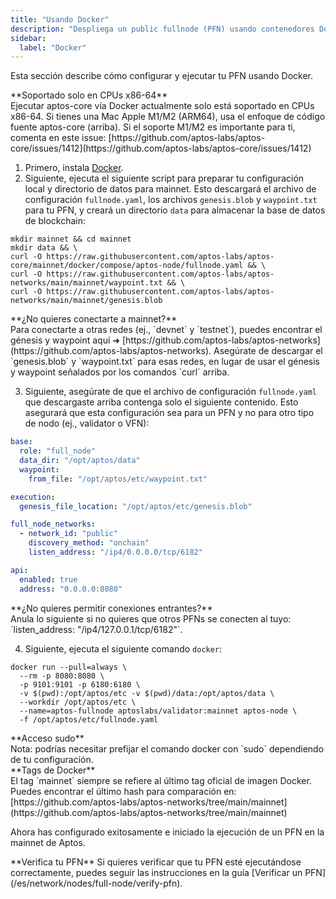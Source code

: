 ```yaml
---
title: "Usando Docker"
description: "Despliega un public fullnode (PFN) usando contenedores Docker con descarga automatizada de configuración y configuración de contenedor para sistemas x86-64."
sidebar:
  label: "Docker"
---
```



Esta sección describe cómo configurar y ejecutar tu PFN usando Docker.

<Aside type="caution">
  **Soportado solo en CPUs x86-64**<br />
  Ejecutar aptos-core vía Docker actualmente solo está soportado en CPUs x86-64. Si tienes una Mac Apple M1/M2 (ARM64), usa
  el enfoque de código fuente aptos-core (arriba). Si el soporte M1/M2 es importante para ti, comenta en este
  issue: [https://github.com/aptos-labs/aptos-core/issues/1412](https://github.com/aptos-labs/aptos-core/issues/1412)
</Aside>

1. Primero, instala [Docker](https://docs.docker.com/get-docker/).
2. Siguiente, ejecuta el siguiente script para preparar tu configuración local y directorio de datos para mainnet. Esto
   descargará el archivo de configuración `fullnode.yaml`, los archivos `genesis.blob` y `waypoint.txt` para tu PFN, y
   creará un directorio `data` para almacenar la base de datos de blockchain:

```shellscript filename="Terminal"
mkdir mainnet && cd mainnet
mkdir data && \
curl -O https://raw.githubusercontent.com/aptos-labs/aptos-core/mainnet/docker/compose/aptos-node/fullnode.yaml && \
curl -O https://raw.githubusercontent.com/aptos-labs/aptos-networks/main/mainnet/waypoint.txt && \
curl -O https://raw.githubusercontent.com/aptos-labs/aptos-networks/main/mainnet/genesis.blob
```

<Aside type="caution">
  **¿No quieres conectarte a mainnet?**<br />
  Para conectarte a otras redes (ej., `devnet` y `testnet`), puedes encontrar el génesis y waypoint aquí ➜ [https://github.com/aptos-labs/aptos-networks](https://github.com/aptos-labs/aptos-networks).
  Asegúrate de descargar el `genesis.blob` y `waypoint.txt` para esas redes, en lugar de usar el génesis
  y waypoint señalados por los comandos `curl` arriba.
</Aside>

3. Siguiente, asegúrate de que el archivo de configuración `fullnode.yaml` que descargaste arriba contenga solo el siguiente contenido.
   Esto asegurará que esta configuración sea para un PFN y no para otro tipo de nodo (ej., validator o VFN):

```yaml filename="fullnode.yaml"
base:
  role: "full_node"
  data_dir: "/opt/aptos/data"
  waypoint:
    from_file: "/opt/aptos/etc/waypoint.txt"

execution:
  genesis_file_location: "/opt/aptos/etc/genesis.blob"

full_node_networks:
  - network_id: "public"
    discovery_method: "onchain"
    listen_address: "/ip4/0.0.0.0/tcp/6182"

api:
  enabled: true
  address: "0.0.0.0:8080"
```

<Aside type="caution">
  **¿No quieres permitir conexiones entrantes?** <br />
  Anula lo siguiente si no quieres que otros PFNs se conecten al tuyo: `listen_address: "/ip4/127.0.0.1/tcp/6182"`.
</Aside>

4. Siguiente, ejecuta el siguiente comando `docker`:

```shellscript filename="Terminal"
docker run --pull=always \
  --rm -p 8080:8080 \
  -p 9101:9101 -p 6180:6180 \
  -v $(pwd):/opt/aptos/etc -v $(pwd)/data:/opt/aptos/data \
  --workdir /opt/aptos/etc \
  --name=aptos-fullnode aptoslabs/validator:mainnet aptos-node \
  -f /opt/aptos/etc/fullnode.yaml
```

<Aside type="caution">
  **Acceso sudo**<br />
  Nota: podrías necesitar prefijar el comando docker con `sudo` dependiendo de tu configuración.
</Aside>

<Aside type="note">
  **Tags de Docker**<br />
  El tag `mainnet` siempre se refiere al último tag oficial de imagen Docker. Puedes encontrar el último hash para comparación en:
  [https://github.com/aptos-labs/aptos-networks/tree/main/mainnet](https://github.com/aptos-labs/aptos-networks/tree/main/mainnet)
</Aside>

Ahora has configurado exitosamente e iniciado la ejecución de un PFN en la mainnet de Aptos.

<Aside type="note">
  **Verifica tu PFN**
  Si quieres verificar que tu PFN esté ejecutándose correctamente, puedes seguir las instrucciones en la guía [Verificar un PFN](/es/network/nodes/full-node/verify-pfn).
</Aside>
